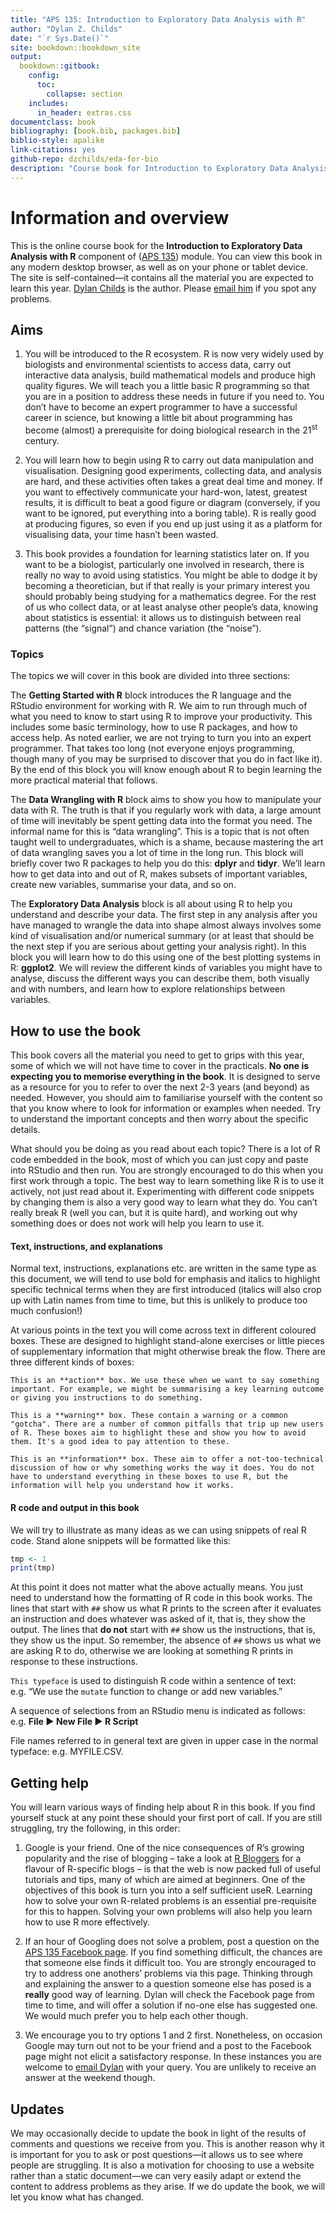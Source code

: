 ```yaml
--- 
title: "APS 135: Introduction to Exploratory Data Analysis with R"
author: "Dylan Z. Childs"
date: "`r Sys.Date()`"
site: bookdown::bookdown_site
output:
  bookdown::gitbook:
    config:
      toc:
        collapse: section
    includes:
      in_header: extras.css
documentclass: book
bibliography: [book.bib, packages.bib]
biblio-style: apalike
link-citations: yes
github-repo: dzchilds/eda-for-bio
description: "Course book for Introduction to Exploratory Data Analysis with R (APS 135) in the Department of Animal and Plant Sciences, University of Sheffield."
---
```


# Information and overview {-}

This is the online course book for the __Introduction to Exploratory Data Analysis with R__ component of ([APS 135](https://www.shef.ac.uk/aps/currentug/level2/aps135)) module. You can view this book in any modern desktop browser, as well as on your phone or tablet device. The site is self-contained---it contains all the material you are expected to learn this year. [Dylan Childs](https://www.shef.ac.uk/aps/staff-and-students/acadstaff/childs) is the author. Please [email him](mailto:d.childs@sheffield.ac.uk?Subject=APS%20133%20general%20query) if you spot any problems.

## Aims {-}

1. You will be introduced to the R ecosystem. R is now very widely used by biologists and environmental scientists to access data, carry out interactive data analysis, build mathematical models and produce high quality figures. We will teach you a little basic R programming so that you are in a position to address these needs in future if you need to. You don't have to become an expert programmer to have a successful career in science, but knowing a little bit about programming has become (almost) a prerequisite for doing biological research in the 21^st^ century.

2. You will learn how to begin using R to carry out data manipulation and visualisation. Designing good experiments, collecting data, and analysis are hard, and these activities often takes a great deal time and money. If you want to effectively communicate your hard-won, latest, greatest results, it is difficult to beat a good figure or diagram (conversely, if you want to be ignored, put everything into a boring table). R is really good at producing figures, so even if you end up just using it as a platform for visualising data, your time hasn't been wasted.

3. This book provides a foundation for learning statistics later on. If you want to be a biologist, particularly one involved in research, there is really no way to avoid using statistics. You might be able to dodge it by becoming a theoretician, but if that really is your primary interest you should probably being studying for a mathematics degree. For the rest of us who collect data, or at least analyse other people's data, knowing about statistics is essential: it allows us to distinguish between real patterns (the "signal") and chance variation (the "noise").

### Topics {-}

The topics we will cover in this book are divided into three sections:

The __Getting Started with R__ block introduces the R language and the RStudio environment for working with R. We aim to run through much of what you need to know to start using R to improve your productivity. This includes some basic terminology, how to use R packages, and how to access help. As noted earlier, we are not trying to turn you into an expert programmer. That takes too long (not everyone enjoys programming, though many of you may be surprised to discover that you do in fact like it). By the end of this block you will know enough about R to begin learning the more practical material that follows.

The __Data Wrangling with R__ block aims to show you how to manipulate your data with R. The truth is that if you regularly work with data, a large amount of time will inevitably be spent getting data into the format you need. The informal name for this is "data wrangling". This is a topic that is not often taught well to undergraduates, which is a shame, because mastering the art of data wrangling saves you a lot of time in the long run. This block will briefly cover two R packages to help you do this: __dplyr__ and __tidyr__. We'll learn how to get data into and out of R, makes subsets of important variables, create new variables, summarise your data, and so on.

The __Exploratory Data Analysis__ block is all about using R to help you understand and describe your data. The first step in any analysis after you have managed to wrangle the data into shape almost always involves some kind of visualisation and/or numerical summary (or at least that should be the next step if you are serious about getting your analysis right). In this block you will learn how to do this using one of the best plotting systems in R: __ggplot2__. We will review the different kinds of variables you might have to analyse, discuss the different ways you can describe them, both visually and with numbers, and learn how to explore relationships between variables.

## How to use the book {-}

This book covers all the material you need to get to grips with this year, some of which we will not have time to cover in the practicals. **No one is expecting you to memorise everything in the book**. It is designed to serve as a resource for you to refer to over the next 2-3 years (and beyond) as needed. However, you should aim to familiarise yourself with the content so that you know where to look for information or examples when needed. Try to understand the important concepts and then worry about the specific details.

What should you be doing as you read about each topic? There is a lot of R code embedded in the book, most of which you can just copy and paste into RStudio and then run. You are strongly encouraged to do this when you first work through a topic. The best way to learn something like R is to use it actively, not just read about it. Experimenting with different code snippets by changing them is also a very good way to learn what they do. You can't really break R (well you can, but it is quite hard), and working out why something does or does not work will help you learn to use it.

#### Text, instructions, and explanations {-}

Normal text, instructions, explanations etc. are written in the same type as this document, we will tend to use bold for emphasis and italics to highlight specific technical terms when they are first introduced (italics will also crop up with Latin names from time to time, but this is unlikely to produce too much confusion!)

At various points in the text you will come across text in different coloured boxes. These are designed to highlight stand-alone exercises or little pieces of supplementary information that might otherwise break the flow. There are three different kinds of boxes:

```block
This is an **action** box. We use these when we want to say something important. For example, we might be summarising a key learning outcome or giving you instructions to do something.  
```

```block
This is a **warning** box. These contain a warning or a common "gotcha". There are a number of common pitfalls that trip up new users of R. These boxes aim to highlight these and show you how to avoid them. It's a good idea to pay attention to these.
```

```block
This is an **information** box. These aim to offer a not-too-technical discussion of how or why something works the way it does. You do not have to understand everything in these boxes to use R, but the information will help you understand how it works.
```

#### R code and output in this book {-}

We will try to illustrate as many ideas as we can using snippets of real R code. Stand alone snippets will be formatted like this: 

```r
tmp <- 1
print(tmp)
```

At this point it does not matter what the above actually means. You just need to understand how the formatting of R code in this book works. The lines that start with `## ` show us what R prints to the screen after it evaluates an instruction and does whatever was asked of it, that is, they show the output. The lines that __do not__ start with `## ` show us the instructions, that is, they show us the input. So remember, the absence of `## ` shows us what we are asking R to do, otherwise we are looking at something R prints in response to these instructions.

`This typeface` is used to distinguish R code within a sentence of text: e.g. "We use the `mutate` function to change or add new variables."

A sequence of selections from an RStudio menu is indicated as follows: e.g. **File ▶ New File ▶ R Script**

File names referred to in general text are given in upper case in the normal typeface: e.g. MYFILE.CSV.

## Getting help {#help}

You will learn various ways of finding help about R in this book. If you find yourself stuck at any point these should your first port of call. If you are still struggling, try the following, in this order:

1. Google is your friend. One of the nice consequences of R's growing popularity and the rise of blogging -- take a look at [R Bloggers](http://www.r-bloggers.com) for a flavour of R-specific blogs -- is that the web is now packed full of useful tutorials and tips, many of which are aimed at beginners. One of the objectives of this book is turn you into a self sufficient useR. Learning how to solve your own R-related problems is an essential pre-requisite for this to happen. Solving your own problems will also help you learn how to use R more effectively.

2. If an hour of Googling does not solve a problem, post a question on the [APS 135 Facebook page](https://www.facebook.com/groups/UoSaps133/). If you find something difficult, the chances are that someone else finds it difficult too. You are strongly encouraged to try to address one anothers' problems via this page. Thinking through and explaining the answer to a question someone else has posed is a __really__ good way of learning. Dylan will check the Facebook page from time to time, and will offer a solution if no-one else has suggested one. We would much prefer you to help each other though.

3. We encourage you to try options 1 and 2 first. Nonetheless, on occasion Google may turn out not to be your friend and a post to the Facebook page might not elicit a satisfactory response. In these instances you are welcome to [email Dylan](mailto:d.childs@sheffield.ac.uk?Subject=APS%20133%20Question) with your query. You are unlikely to receive an answer at the weekend though.

## Updates {-}

We may occasionally decide to update the book in light of the results of comments and questions we receive from you. This is another reason why it is important for you to ask or post questions---it allows us to see where people are struggling. It is also a motivation for choosing to use a website rather than a static document---we can very easily adapt or extend the content to address problems as they arise. If we do update the book, we will let you know what has changed.

